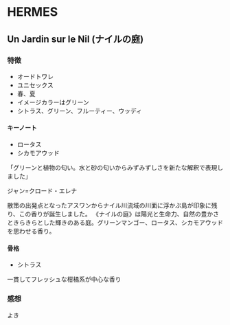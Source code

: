 # HERMES

## Un Jardin sur le Nil (ナイルの庭)
### 特徴
- オードトワレ
- ユニセックス
- 春、夏
- イメージカラーはグリーン
- シトラス、グリーン、フルーティー、ウッディ

#### キーノート
- ロータス
- シカモアウッド

「グリーンと植物の匂い。水と砂の匂いからみずみずしさを新たな解釈で表現しました」

ジャン=クロード・エレナ

散策の出発点となったアスワンからナイル川流域の川面に浮かぶ島が印象に残り、この香りが誕生しました。
《ナイルの庭》は陽光と生命力、自然の豊かさときらきらとした輝きのある庭。グリーンマンゴー、ロータス、シカモアウッドを思わせる香り。

#### 骨格
- シトラス

一貫してフレッシュな柑橘系が中心な香り

### 感想
よき